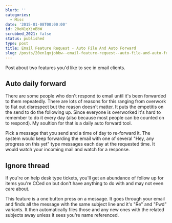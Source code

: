 ```yaml
---
blurb: ''
categories:
  - Misc
date: '2015-01-08T00:00:00'
id: 20eN1qXjoBbW
scrubbed_2021: false
status: published
type: post
title: Email Feature Request - Auto File And Auto Forward
slug: /posts/20en1qxjobbw--email-feature-request--auto-file-and-auto-forward
---
```


Post about two features you'd like to see in email clients. 

Auto daily forward 
-------------------

There are some people who don't respond to email until it's been forwarded to them repeatedly. There are lots of reasons for this ranging from overwork to flat out disrespect but the reason doesn't matter. It puts the empetitis on the send to do the following up. Since everyone is overworked it's hard to remember to do it every day (also because most people can be counted on to respond). My soultion for that is a daily auto forward tool. 

Pick a message that you send and a time of day to re-forward it. The system would keep forwarding the email with one of several "Hey, any progress on this yet" type messages each day at the requested time. It would watch your incoming mail and watch for a response. 


Ignore thread
-------------

If you're on help desk type tickets, you'll get an abundance of follow up for items you're CCed on but don't have anything to do with and may not even care about. 

This feature is a one button press on a message. It goes through your email and finds all the message with the same subject line and it's "Re" and "Fwd" variants. It then automatically files those and any new ones with the related subjects away unless it sees you're name referenced.

